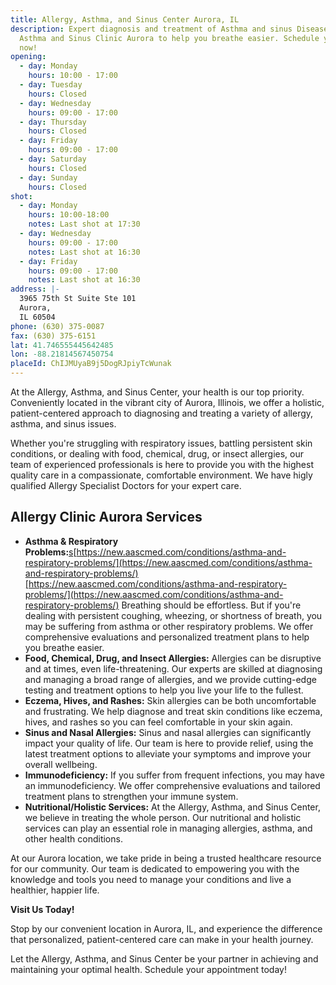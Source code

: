 ```yaml
---
title: Allergy, Asthma, and Sinus Center Aurora, IL
description: Expert diagnosis and treatment of Asthma and sinus Disease at
  Asthma and Sinus Clinic Aurora to help you breathe easier. Schedule your visit
  now!
opening:
  - day: Monday
    hours: 10:00 - 17:00
  - day: Tuesday
    hours: Closed
  - day: Wednesday
    hours: 09:00 - 17:00
  - day: Thursday
    hours: Closed
  - day: Friday
    hours: 09:00 - 17:00
  - day: Saturday
    hours: Closed
  - day: Sunday
    hours: Closed
shot:
  - day: Monday
    hours: 10:00-18:00
    notes: Last shot at 17:30
  - day: Wednesday
    hours: 09:00 - 17:00
    notes: Last shot at 16:30
  - day: Friday
    hours: 09:00 - 17:00
    notes: Last shot at 16:30
address: |-
  3965 75th St Suite Ste 101
  Aurora,
  IL 60504
phone: (630) 375-0087
fax: (630) 375-6151
lat: 41.746555445642485
lon: -88.21814567450754
placeId: ChIJMUyaB9j5DogRJpiyTcWunak
---
```

At the Allergy, Asthma, and Sinus Center, your health is our top priority. Conveniently located in the vibrant city of Aurora, Illinois, we offer a holistic, patient-centered approach to diagnosing and treating a variety of allergy, asthma, and sinus issues.

Whether you're struggling with respiratory issues, battling persistent skin conditions, or dealing with food, chemical, drug, or insect allergies, our team of experienced professionals is here to provide you with the highest quality care in a compassionate, comfortable environment. We have higly qualified Allergy Specialist Doctors for your expert care.

## Allergy Clinic Aurora **Services**

- **Asthma & Respiratory Problems:**[s](https://new.aascmed.com/conditions/asthma-and-respiratory-problems/)[https://new.aascmed.com/conditions/asthma-and-respiratory-problems/](https://new.aascmed.com/conditions/asthma-and-respiratory-problems/)[https://new.aascmed.com/conditions/asthma-and-respiratory-problems/](https://new.aascmed.com/conditions/asthma-and-respiratory-problems/) Breathing should be effortless. But if you're dealing with persistent coughing, wheezing, or shortness of breath, you may be suffering from asthma or other respiratory problems. We offer comprehensive evaluations and personalized treatment plans to help you breathe easier.
- **Food, Chemical, Drug, and Insect Allergies:** Allergies can be disruptive and at times, even life-threatening. Our experts are skilled at diagnosing and managing a broad range of allergies, and we provide cutting-edge testing and treatment options to help you live your life to the fullest.
- **Eczema, Hives, and Rashes:** Skin allergies can be both uncomfortable and frustrating. We help diagnose and treat skin conditions like eczema, hives, and rashes so you can feel comfortable in your skin again.
- **Sinus and Nasal Allergies:** Sinus and nasal allergies can significantly impact your quality of life. Our team is here to provide relief, using the latest treatment options to alleviate your symptoms and improve your overall wellbeing.
- **Immunodeficiency:** If you suffer from frequent infections, you may have an immunodeficiency. We offer comprehensive evaluations and tailored treatment plans to strengthen your immune system.
- **Nutritional/Holistic Services:** At the Allergy, Asthma, and Sinus Center, we believe in treating the whole person. Our nutritional and holistic services can play an essential role in managing allergies, asthma, and other health conditions.

At our Aurora location, we take pride in being a trusted healthcare resource for our community. Our team is dedicated to empowering you with the knowledge and tools you need to manage your conditions and live a healthier, happier life.

**Visit Us Today!**

Stop by our convenient location in Aurora, IL, and experience the difference that personalized, patient-centered care can make in your health journey.

Let the Allergy, Asthma, and Sinus Center be your partner in achieving and maintaining your optimal health. Schedule your appointment today!
